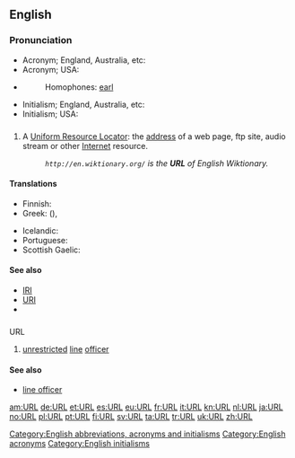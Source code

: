 ==English==

===Pronunciation===
* Acronym; England, Australia, etc: {{IPA|/ɜːl/}}
* Acronym; USA: {{IPA|/ɝl/}}
* {{rhymes|ɜː(r)l}}
*: Homophones: [[earl]]
* Initialism; England, Australia, etc: {{IPA|/ˈjuːˌɑːˌrɛl/}}
* Initialism; USA: {{IPA|/ˈjuːˌɑːrˌɛl/}}

==={{initialism-old|en}}===
{{en-noun}}

# A [[Uniform Resource Locator]]: the [[address]] of a web page, ftp site, audio stream or other [[Internet]] resource.
#: ''<code><nowiki>http://en.wiktionary.org/</nowiki></code> is the '''URL''' of English Wiktionary.''

====Translations====
{{trans-top|URL}}
* Finnish: {{t-|fi|web-osoite}}
* Greek: {{t-|el|ΟΕΠ|tr=OEP|sc=Grek}} ({{t-|el|ομοιόμορφος εντοπιστής πόρων|tr=omoiómorfos entopistís póron|sc=Grek}}), {{t-|el|ιστοδιεύθυνση|f|tr=istodiéfthynsi|sc=Grek}}
{{trans-mid}}
* Icelandic: {{t+|is|vefslóð}}
* Portuguese: {{t+|pt|endereço}}
* Scottish Gaelic: {{t-|gd|seòladh-lìn|m}}
{{trans-bottom}}

====See also====
* [[IRI]]
* [[URI]]
* {{pedialite}}

==={{abbreviation-old|en}}===
; URL

# {{context|US|military|nautical|lang=en}} [[unrestricted]] [[line]] [[officer]]

====See also====
* [[line officer]]

[[Category:English abbreviations, acronyms and initialisms]]
[[Category:English acronyms]]
[[Category:English initialisms]]

[[am:URL]]
[[de:URL]]
[[et:URL]]
[[es:URL]]
[[eu:URL]]
[[fr:URL]]
[[it:URL]]
[[kn:URL]]
[[nl:URL]]
[[ja:URL]]
[[no:URL]]
[[pl:URL]]
[[pt:URL]]
[[fi:URL]]
[[sv:URL]]
[[ta:URL]]
[[tr:URL]]
[[uk:URL]]
[[zh:URL]]